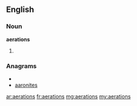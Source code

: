 ==English==
===Noun===
'''aerations'''
#{{plural of|aeration}}

===Anagrams===
* {{alphagram|aaeinorst}}
* [[aaronites#English|aaronites]]

[[ar:aerations]]
[[fr:aerations]]
[[mg:aerations]]
[[my:aerations]]